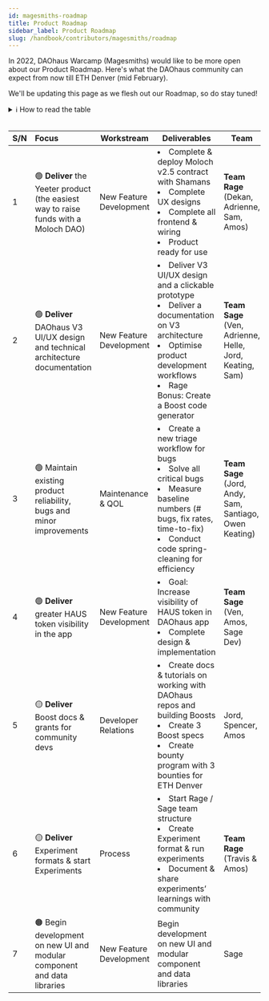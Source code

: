 ```yaml
---
id: magesmiths-roadmap
title: Product Roadmap
sidebar_label: Product Roadmap
slug: /handbook/contributors/magesmiths/roadmap
--- 
```



In 2022, DAOhaus Warcamp (Magesmiths) would like to be more open about our Product Roadmap. Here's what the DAOhaus community can expect from now till ETH Denver (mid February). 

We'll be updating this page as we flesh out our Roadmap, so do stay tuned! 

<details>
    <summary>ℹ️ How to read the table</summary>

The **Focus** areas are prioritised in the following manner: 
- 🟢 Must-haves: Today, we’re devoting resources towards them  
- 🟡 Should-haves: We’re allocating future resources to them
- 🟠 Good-to-have: No explicit resource allocations today

The **Teams** are split in the following manner
- **Team Rage** is a research team that hacks experimental projects. Uses short-term development and a disciplined approach to experiment design.  
- **Team Sage** designs and builds the app (and DAO tools) using Team Rage’s data. This team prizes long-term thinking, focus, and quality control above all else.

</details>   

<br/>

| S/N | Focus                                                                 | Workstream              | Deliverables                                                                                                                                                                                                     | Team                                                |
| --- |:--------------------------------------------------------------------- | ----------------------- | ---------------------------------------------------------------------------------------------------------------------------------------------------------------------------------------------------------------- | --------------------------------------------------- |
| 1   | 🟢  **Deliver** the Yeeter product (the easiest way to raise funds with a Moloch DAO)  | New Feature Development | <li>Complete & deploy Moloch v2.5 contract with Shamans</li><li>Complete UX designs</li><li>Complete all frontend & wiring</li><li>Product ready for use</li>                                                                  | **Team Rage** (Dekan, Adrienne, Sam, Amos)               |
| 2   | 🟢  **Deliver** DAOhaus V3 UI/UX design and technical architecture documentation | New Feature Development | <li>Deliver V3 UI/UX design and a clickable prototype</li> <li>Deliver a documentation on V3 architecture </li><li>Optimise product development workflows</li><li>Rage Bonus: Create a Boost code generator</li> | **Team Sage** (Ven, Adrienne, Helle, Jord, Keating, Sam) |
| 3   | 🟢  Maintain existing product reliability, bugs and minor improvements      | Maintenance & QOL       | <li>Create a new triage workflow for bugs</li> <li>Solve all critical bugs</li><li>Measure baseline numbers (# bugs, fix rates, time-to-fix)</li><li>Conduct code spring-cleaning for efficiency</li>            | **Team Sage** (Jord, Andy, Sam, Santiago, Owen Keating)  |
| 4   | 🟢  **Deliver** greater HAUS token visibility in the app                  | New Feature Development | <li>Goal: Increase visibility of HAUS token in DAOhaus app</li><li>Complete design & implementation</li>                                                                                                         | **Team Sage** (Ven, Amos, Sage Dev)                      |
| 5   | 🟡  **Deliver** Boost docs & grants for community devs                    | Developer Relations     | <li>Create docs & tutorials on working with DAOhaus repos and building Boosts</li><li>Create 3 Boost specs</li><li>Create bounty program with 3 bounties for ETH Denver</li>                                     | Jord, Spencer, Amos                                 |
| 6   | 🟡  **Deliver** Experiment formats & start Experiments                    | Process                 | <li>Start Rage / Sage team structure</li><li>Create Experiment format & run experiments</li><li>Document & share experiments’ learnings with community</li>                                                      | **Team Rage** (Travis & Amos)                                       |
| 7   | 🟠  Begin development on new UI and modular component and data libraries                                                                      | New Feature Development                        |  Begin development on new UI and modular component and data libraries                                                                                                                                                                                                                |  Sage                                                   |



 

